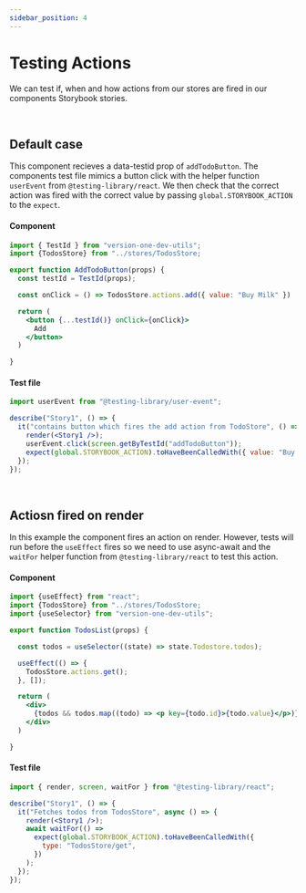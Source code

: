 ```yaml
---
sidebar_position: 4
---
```


# Testing Actions

We can test if, when and how actions from our stores are fired in our components Storybook stories.

<br />

## Default case

This component recieves a data-testid prop of `addTodoButton`. The components test file mimics a button click with the
helper function `userEvent` from `@testing-library/react`.
We then check that the correct action was fired with the correct value by passing `global.STORYBOOK_ACTION` to the `expect`.

#### Component

```jsx
import { TestId } from "version-one-dev-utils";
import {TodosStore} from "../stores/TodosStore;

export function AddTodoButton(props) {
  const testId = TestId(props);

  const onClick = () => TodosStore.actions.add({ value: "Buy Milk" })

  return (
    <button {...testId()} onClick={onClick}>
      Add
    </button>
  )

}
```

#### Test file

```jsx
import userEvent from "@testing-library/user-event";

describe("Story1", () => {
  it("contains button which fires the add action from TodoStore", () => {
    render(<Story1 />);
    userEvent.click(screen.getByTestId("addTodoButton"));
    expect(global.STORYBOOK_ACTION).toHaveBeenCalledWith({ value: "Buy milk" });
  });
});
```

<br />

## Actiosn fired on render

In this example the component fires an action on render. However, tests will run before the `useEffect`
fires so we need to use async-await and the `waitFor` helper function from `@testing-library/react` to
test this action.

#### Component

```jsx
import {useEffect} from "react";
import {TodosStore} from "../stores/TodosStore;
import {useSelector} from "version-one-dev-utils";

export function TodosList(props) {

  const todos = useSelector((state) => state.Todostore.todos);

  useEffect(() => {
    TodosStore.actions.get();
  }, []);

  return (
    <div>
      {todos && todos.map((todo) => <p key={todo.id}>{todo.value}</p>)}
    </div>
  )

}
```

#### Test file

```jsx
import { render, screen, waitFor } from "@testing-library/react";

describe("Story1", () => {
  it("Fetches todos from TodosStore", async () => {
    render(<Story1 />);
    await waitFor(() =>
      expect(global.STORYBOOK_ACTION).toHaveBeenCalledWith({
        type: "TodosStore/get",
      })
    );
  });
});
```

<br />
